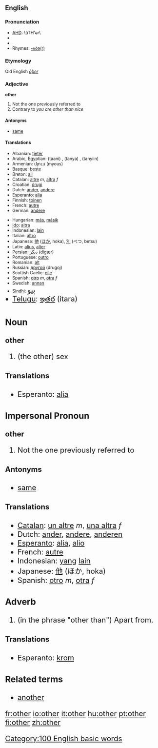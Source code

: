 ==English==

{{rank|our|than|some|66|other|very|upon|man}}

===Pronunciation===
* [[AHD]]: \ŭTH'ər\
* {{IPA|/aðə/}}
* {{audio|en-us-other.ogg|Audio (US)}}
* Rhymes: [[Rhymes:English:-ʌðə(r)|-ʌðə(r)]]

===Etymology===
Old English ''[[ōþer]]''

===Adjective===
'''other'''

# Not the one previously referred to
# Contrary to ''you are other than nice''

====Antonyms====
*[[same]]

====Translations====
{{top}}
*Albanian: [[tjetër]]
*Arabic, Egyptian: {{ARchar|[[تانى]]}} (taani) {{m}}, {{ARchar|[[تانية]]}} (tanya) {{f}}, {{ARchar|[[تانيين]]}} (tanyiin) {{p}}
*Armenian: մյուս (myous)
*Basque: [[beste]]
*Breton: [[all]]
*Catalan: [[altre]] ''m'', [[altra]] ''f''
*Croatian: [[drugi]]
*Dutch: [[ander]], [[andere]]
*Esperanto: [[alia]]
*Finnish: [[toinen]]
*French: [[autre]]
*German: [[andere]]
{{mid}}
*Hungarian: [[más]], [[másik]]
*[[Ido]]: [[altra]]
*Indonesian: [[lain]]
*Italian: [[altro]]
*Japanese: [[他]] ([[ほか]], hoka), [[別]] (べつ, betsu)
*Latin: [[alius]], [[alter]]
*Persian: [[دیگَر]] (digær)
*Portuguese: [[outro]]
*Romanian: [[alt]]
*Russian: [[другой]] (drugoj)
*Scottish Gaelic: [[eile]]
*Spanish: [[otro]] ''m'', [[otra]] ''f''
*Swedish: [[annan]]
*[[Sindhi]]: <font size="5">[[ٻيو]]
*[[Telugu]]: [[ఇతర]] (itara)
{{bottom}}

===Noun===
'''other'''
#(the other) sex

====Translations====

*Esperanto: [[alia]]

===Impersonal Pronoun===
'''other'''

# Not the one previously referred to

====Antonyms====
*[[same]]

====Translations====
*[[Catalan]]: [[un altre]] ''m'', [[una altra]] ''f''
*Dutch: [[ander]], [[andere]], [[anderen]]
*[[Esperanto]]: [[alia]], [[alio]]
*French: [[autre]]
*Indonesian: [[yang]] [[lain]]
*Japanese: [[他]] (ほか, hoka)
*Spanish: [[otro]] ''m'', [[otra]] ''f''

===Adverb===

# (in the phrase "other than") Apart from.

====Translations====

*Esperanto: [[krom]]

===Related terms===
*[[another]]
[[Category:100 English basic words]]

[[fr:other]]
[[io:other]]
[[it:other]]
[[hu:other]]
[[pt:other]]
[[fi:other]]
[[zh:other]]